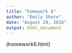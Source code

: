 ```yaml
---
title: "homework 6"
author: "Emily Shore"
date: "August 29, 2018"
output: html_document
---
```


(homework6.html)
